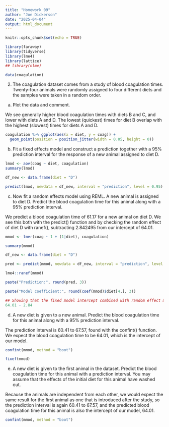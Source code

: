 ```yaml
---
title: "Homework 09"
author: "Joe Dickerson"
date: "2025-04-04"
output: html_document
---
```


```r
knitr::opts_chunk$set(echo = TRUE)
```

```r

library(faraway)
library(tidyverse)
library(lme4)
library(lattice)
## library(nlme)

data(coagulation)

```

2. The coagulation dataset comes from a study of blood coagulation times. Twenty-four animals were randomly assigned to four different diets and the samples were taken in a random order.

a. Plot the data and comment.

We see generally higher blood coagulation times with diets B and C, and lower with diets A and D. The lowest (quickest) times for diet B overlap with the highest (slowest) times for diets A and D. 

```r

coagulation %>% ggplot(aes(x = diet, y = coag)) +
  geom_point(position = position_jitter(width = 0.05, height = 0))

```

b. Fit a fixed effects model and construct a prediction together with a 95% prediction interval for the response of a new animal assigned to diet D.

```r

lmod <- aov(coag ~ diet, coagulation)
summary(lmod)

df_new <- data.frame(diet = "D")

predict(lmod, newdata = df_new, interval = "prediction", level = 0.95)

```

c. Now fit a random effects model using REML. A new animal is assigned to diet D. Predict the blood coagulation time for this animal along with a 95% prediction interval.

We predict a blood coagulation time of 61.17 for a new animal on diet D. We see this both with the predict() function and by checking the random effect of diet D with ranef(), subtracting 2.842495 from our intercept of 64.01. 

```r

mmod <- lmer(coag ~ 1 + (1|diet), coagulation)

summary(mmod)

df_new <- data.frame(diet = "D")

pred <- predict(mmod, newdata = df_new, interval = "prediction", level = 0.95)

lme4::ranef(mmod)

paste("Prediction:", round(pred, 3))

paste("Model coefficient:", round(coef(mmod)$diet[4,], 3))

## Showing that the fixed model intercept combined with random effect mode of diet D is equal to our prediction
64.01 - 2.84

```

d. A new diet is given to a new animal. Predict the blood coagulation time for this animal along with a 95% prediction interval.

The prediction interval is 60.41 to 67.57, found with the confint() function. We expect the blood coagulation time to be 64.01, which is the intercept of our model. 


```r

confint(mmod, method = "boot")

fixef(mmod)

```

e. A new diet is given to the first animal in the dataset. Predict the blood coagulation time for this animal with a prediction interval. You may assume that the effects of the initial diet for this animal have washed out.

Because the animals are independent from each other, we would expect the same result for the first animal as one that is introduced after the study, so the prediction interval is again 60.41 to 67.57, and the predicted blood coagulation time for this animal is also the intercept of our model, 64.01.

```r

confint(mmod, method = "boot")

```